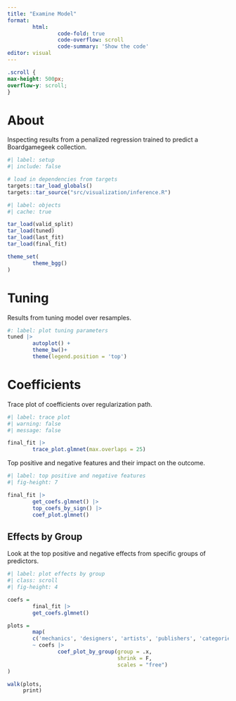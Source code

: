 ```yaml
---
title: "Examine Model"
format: 
        html:
                code-fold: true
                code-overflow: scroll
                code-summary: 'Show the code'
editor: visual
---
```


```css
.scroll {
max-height: 500px;
overflow-y: scroll;
}
```

# About

Inspecting results from a penalized regression trained to predict a Boardgamegeek collection.

```r
#| label: setup
#| include: false

# load in dependencies from targets
targets::tar_load_globals()
targets::tar_source("src/visualization/inference.R")

```

```r
#| label: objects
#| cache: true

tar_load(valid_split)
tar_load(tuned)
tar_load(last_fit)
tar_load(final_fit)

theme_set(
        theme_bgg()
)

```

# Tuning

Results from tuning model over resamples.

```r
#: label: plot tuning parameters
tuned |> 
        autoplot() +
        theme_bw()+
        theme(legend.position = 'top')

```

# Coefficients

Trace plot of coefficients over regularization path.

```r
#| label: trace plot
#| warning: false
#| message: false

final_fit |>
        trace_plot.glmnet(max.overlaps = 25)

```

Top positive and negative features and their impact on the outcome.

```r
#| label: top positive and negative features
#| fig-height: 7

final_fit |>
        get_coefs.glmnet() |>
        top_coefs_by_sign() |>
        coef_plot.glmnet()

```

## Effects by Group

Look at the top positive and negative effects from specific groups of predictors.

```r
#| label: plot effects by group
#| class: scroll
#| fig-height: 4

coefs =
        final_fit |>
        get_coefs.glmnet()

plots = 
        map(
        c('mechanics', 'designers', 'artists', 'publishers', 'categories', 'themes', 'components'),
        ~ coefs |>
                coef_plot_by_group(group = .x,
                                   shrink = F,
                                   scales = "free")
)

walk(plots,
     print)

```